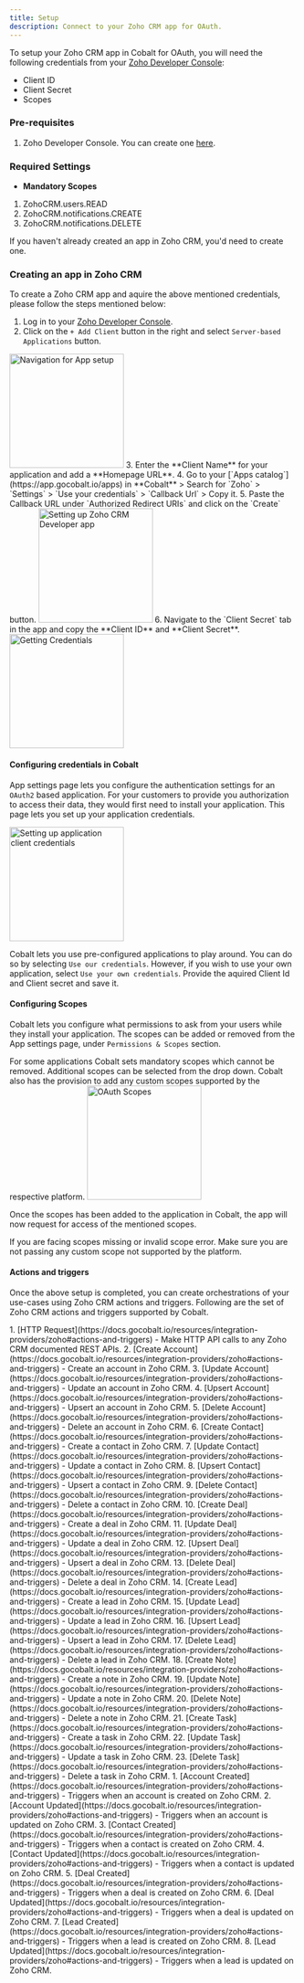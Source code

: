 ```yaml
---
title: Setup
description: Connect to your Zoho CRM app for OAuth.
---
```

To setup your Zoho CRM app in Cobalt for OAuth, you will need the following credentials from your [Zoho Developer Console](https://api-console.zoho.com/):
- Client ID
- Client Secret
- Scopes

### Pre-requisites

1. Zoho Developer Console. You can create one [here](https://accounts.zoho.com/register).

### Required Settings

* **Mandatory Scopes** 
1. ZohoCRM.users.READ
2. ZohoCRM.notifications.CREATE
3. ZohoCRM.notifications.DELETE

<Info>If you haven't already created an app in Zoho CRM, you'd need to create one.</Info>

### Creating an app in Zoho CRM

To create a Zoho CRM app and aquire the above mentioned credentials, please follow the steps mentioned below:

1. Log in to your [Zoho Developer Console](https://api-console.zoho.com/).
2. Click on the `+ Add Client` button in the right and select `Server-based Applications` button.
<img height="200" src="/images/Zohocrm/Zohocrm_navigation.png" alt="Navigation for App setup"/>
3. Enter the **Client Name** for your application and add a **Homepage URL**.
4. Go to your [`Apps catalog`](https://app.gocobalt.io/apps) in **Cobalt** > Search for `Zoho` > `Settings` > `Use your credentials` > `Callback Url` > Copy it.
5. Paste the Callback URL under `Authorized Redirect URIs` and click on the `Create` button.

<img height="200" src="/images/Zohocrm/Zohocrm_config.png" alt="Setting up Zoho CRM Developer app"/>
6. Navigate to the `Client Secret` tab in the app and copy the **Client ID** and **Client Secret**.
<img height="200" src="/images/Zohocrm/Zohocrm_credentials.png" alt="Getting Credentials"/>

#### Configuring credentials in Cobalt
App settings page lets you configure the authentication settings for an `OAuth2` based application. For your customers to provide you authorization to access their data,
they would first need to install your application. This page lets you set up your application credentials.

<img height="200" src="/images/Zohocrm/Zohocrm_cobalt.png" alt="Setting up application client credentials"/>

Cobalt lets you use pre-configured applications to play around. You can do so by selecting `Use our credentials`. However, if you wish to use your own application,
select `Use your own credentials`. Provide the aquired Client Id and Client secret and save it.

#### Configuring Scopes
Cobalt lets you configure what permissions to ask from your users while they install your application. The scopes can be added or removed from the App settings page, under `Permissions & Scopes`
section. 

For some applications Cobalt sets mandatory scopes which cannot be removed. Additional scopes can be selected from the drop down. Cobalt also has the provision to add any 
custom scopes supported by the respective platform.
<img height="200" src="/images/Zohocrm/Zohocrm_scopes.png" alt="OAuth Scopes"/>

Once the scopes has been added to the application in Cobalt, the app will now request for access of the mentioned scopes.

<Warning>
If you are facing scopes missing or invalid scope error. Make sure you are not passing any custom scope not supported by the platform.
</Warning>

#### Actions and triggers
Once the above setup is completed, you can create orchestrations of your use-cases using Zoho CRM actions and triggers. Following are the set of Zoho CRM actions and triggers
supported by Cobalt.

<Tabs>
  <Tab title="Actions">
     1. [HTTP Request](https://docs.gocobalt.io/resources/integration-providers/zoho#actions-and-triggers) - Make HTTP API calls to any Zoho CRM documented REST APIs.
     2. [Create Account](https://docs.gocobalt.io/resources/integration-providers/zoho#actions-and-triggers) - Create an account in Zoho CRM.
     3. [Update Account](https://docs.gocobalt.io/resources/integration-providers/zoho#actions-and-triggers) - Update an account in Zoho CRM.
     4. [Upsert Account](https://docs.gocobalt.io/resources/integration-providers/zoho#actions-and-triggers) - Upsert an account in Zoho CRM.
     5. [Delete Account](https://docs.gocobalt.io/resources/integration-providers/zoho#actions-and-triggers) - Delete an account in Zoho CRM.
     6. [Create Contact](https://docs.gocobalt.io/resources/integration-providers/zoho#actions-and-triggers) - Create a contact in Zoho CRM.
     7. [Update Contact](https://docs.gocobalt.io/resources/integration-providers/zoho#actions-and-triggers) - Update a contact in Zoho CRM.
     8. [Upsert Contact](https://docs.gocobalt.io/resources/integration-providers/zoho#actions-and-triggers) - Upsert a contact in Zoho CRM.
     9. [Delete Contact](https://docs.gocobalt.io/resources/integration-providers/zoho#actions-and-triggers) - Delete a contact in Zoho CRM.
     10. [Create Deal](https://docs.gocobalt.io/resources/integration-providers/zoho#actions-and-triggers) - Create a deal in Zoho CRM.
     11. [Update Deal](https://docs.gocobalt.io/resources/integration-providers/zoho#actions-and-triggers) - Update a deal in Zoho CRM.
     12. [Upsert Deal](https://docs.gocobalt.io/resources/integration-providers/zoho#actions-and-triggers) - Upsert a deal in Zoho CRM.
     13. [Delete Deal](https://docs.gocobalt.io/resources/integration-providers/zoho#actions-and-triggers) - Delete a deal in Zoho CRM.
     14. [Create Lead](https://docs.gocobalt.io/resources/integration-providers/zoho#actions-and-triggers) - Create a lead in Zoho CRM.
     15. [Update Lead](https://docs.gocobalt.io/resources/integration-providers/zoho#actions-and-triggers) - Update a lead in Zoho CRM.
     16. [Upsert Lead](https://docs.gocobalt.io/resources/integration-providers/zoho#actions-and-triggers) - Upsert a lead in Zoho CRM.
     17. [Delete Lead](https://docs.gocobalt.io/resources/integration-providers/zoho#actions-and-triggers) - Delete a lead in Zoho CRM.
     18. [Create Note](https://docs.gocobalt.io/resources/integration-providers/zoho#actions-and-triggers) - Create a note in Zoho CRM.
     19. [Update Note](https://docs.gocobalt.io/resources/integration-providers/zoho#actions-and-triggers) - Update a note in Zoho CRM.
     20. [Delete Note](https://docs.gocobalt.io/resources/integration-providers/zoho#actions-and-triggers) - Delete a note in Zoho CRM.
     21. [Create Task](https://docs.gocobalt.io/resources/integration-providers/zoho#actions-and-triggers) - Create a task in Zoho CRM.
     22. [Update Task](https://docs.gocobalt.io/resources/integration-providers/zoho#actions-and-triggers) - Update a task in Zoho CRM.
     23. [Delete Task](https://docs.gocobalt.io/resources/integration-providers/zoho#actions-and-triggers) - Delete a task in Zoho CRM.


  </Tab>
  <Tab title="Triggers">
         1. [Account Created](https://docs.gocobalt.io/resources/integration-providers/zoho#actions-and-triggers) - Triggers when an account is created on Zoho CRM.
         2. [Account Updated](https://docs.gocobalt.io/resources/integration-providers/zoho#actions-and-triggers) - Triggers when an account is updated on Zoho CRM.
         3. [Contact Created](https://docs.gocobalt.io/resources/integration-providers/zoho#actions-and-triggers) - Triggers when a contact is created on Zoho CRM.
         4. [Contact Updated](https://docs.gocobalt.io/resources/integration-providers/zoho#actions-and-triggers) - Triggers when a contact is updated on Zoho CRM.
         5. [Deal Created](https://docs.gocobalt.io/resources/integration-providers/zoho#actions-and-triggers) - Triggers when a deal is created on Zoho CRM.
         6. [Deal Updated](https://docs.gocobalt.io/resources/integration-providers/zoho#actions-and-triggers) - Triggers when a deal is updated on Zoho CRM.
         7. [Lead Created](https://docs.gocobalt.io/resources/integration-providers/zoho#actions-and-triggers) - Triggers when a lead is created on Zoho CRM.
         8. [Lead Updated](https://docs.gocobalt.io/resources/integration-providers/zoho#actions-and-triggers) - Triggers when a lead is updated on Zoho CRM.
  </Tab>
</Tabs>